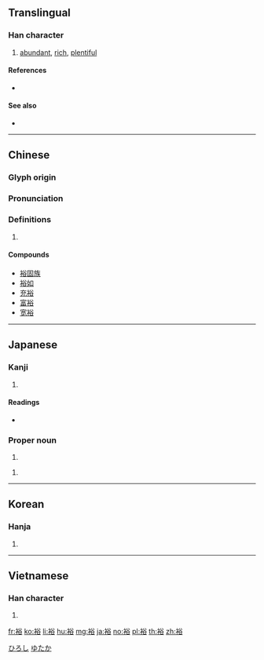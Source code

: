 {{character info/new}}
{{also|袷}}
==Translingual==

===Han character===
{{Han char|rn=145|rad=衣|as=07|sn=13|four=38268|canj=LCOR|ids=⿰衤谷}}

# [[abundant]], [[rich]], [[plentiful]]

====References====
* {{Han ref|kx=1117.160|dkj=34305|dj=1583.100|hdz=53094.130|uh=88D5|ud=35029|bh=B8CE|bd=47310}}

====See also====
* {{l|mul|袷}}

----

==Chinese==
{{zh-forms}}

===Glyph origin===
{{Han etym}}

===Pronunciation===
{{zh-pron
|m=yù
|c=jyu6
|h=pfs=
|md=
|mn=qz,xm:ū/zz:jī/qz,tp,xm:lū/kh,zz:jū
|mn_note=ū/jī - literary; lū/jū - vernacular
|w=
|mc=y
|oc=y
|cat=
}}

===Definitions===
{{zh-hanzi}}

# {{rfdef|lang=zh}}

====Compounds====
* [[裕固族]]
* [[裕如]]
* [[充裕]]
* [[富裕]]
* [[宽裕]]

----

==Japanese==

===Kanji===
{{ja-kanji|grade=c|rs=衣07}}

# {{defn|lang=ja|sort=衣07}}

====Readings====
* {{ja-readings|on=[[ゆう]] (yū), [[ゆ]] (yu)|kun=[[ゆたか]] (yutaka)}}

===Proper noun===
{{ja-pos|proper|ひろし}}

# {{given name|male|lang=ja}}

{{ja-pos|proper|ゆたか}}

# {{given name|male|lang=ja|sort=ゆたか}}

[[Category:Japanese male given names|ひろし]]
[[Category:Japanese male given names|ゆたか]]

----

==Korean==

===Hanja===
{{ko-hanja|hangeul=유|eumhun=|rv=yu|mr=yu|y=yu}}

# {{defn|lang=ko|sort=衣07}}

----

==Vietnamese==

===Han character===
{{vi-hantu|[[dụ]], [[dịu]], [[lẫm]]|rs=衣07}}

# {{defn|lang=vi|sort=衣07}}

[[fr:裕]]
[[ko:裕]]
[[li:裕]]
[[hu:裕]]
[[mg:裕]]
[[ja:裕]]
[[no:裕]]
[[pl:裕]]
[[th:裕]]
[[zh:裕]]